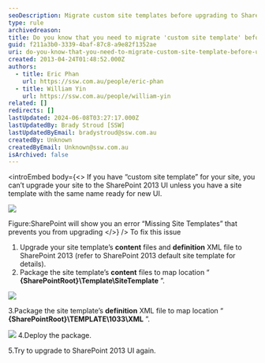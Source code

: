 ```yaml
---
seoDescription: Migrate custom site templates before upgrading to SharePoint 2013 UI to avoid missing site template errors and ensure a seamless upgrade experience.
type: rule
archivedreason:
title: Do you know that you need to migrate 'custom site template' before upgrade to SharePoint 2013 UI?
guid: f211a3b0-3339-4baf-87c8-a9e82f1352ae
uri: do-you-know-that-you-need-to-migrate-custom-site-template-before-upgrade-to-sharepoint-2013-ui
created: 2013-04-24T01:48:52.000Z
authors:
  - title: Eric Phan
    url: https://ssw.com.au/people/eric-phan
  - title: William Yin
    url: https://ssw.com.au/people/william-yin
related: []
redirects: []
lastUpdated: 2024-06-08T03:27:17.000Z
lastUpdatedBy: Brady Stroud [SSW]
lastUpdatedByEmail: bradystroud@ssw.com.au
createdBy: Unknown
createdByEmail: Unknown@ssw.com.au
isArchived: false
---
```


<introEmbed
  body={<>
If you have “custom site template” for your site, you can’t upgrade your site to the SharePoint 2013 UI unless you have a site template with the same name ready for new UI.

![](/uploads/rules/do-you-know-that-you-need-to-migrate-custom-site-template-before-upgrade-to-sharepoint-2013-ui/missingSiteTemplateError.jpg)

Figure:SharePoint will show you an error “Missing Site Templates” that prevents you from upgrading
  </>}
/>
To fix this issue

1. Upgrade your site template’s **content** files and **definition** XML file to SharePoint 2013 (refer to SharePoint 2013 default site template for details).
2. Package the site template’s **content** files to map location “ **\{SharePointRoot}\Template\SiteTemplate** ”.

![](/uploads/rules/do-you-know-that-you-need-to-migrate-custom-site-template-before-upgrade-to-sharepoint-2013-ui/siteTemplateStructure.jpg)

3.Package the site template’s **definition** XML file to map location “ **\{SharePointRoot}\TEMPLATE\1033\XML** ”.

![](/uploads/rules/do-you-know-that-you-need-to-migrate-custom-site-template-before-upgrade-to-sharepoint-2013-ui/siteTemplateDefinitionFile.jpg)
4.Deploy the package.

5.Try to upgrade to SharePoint 2013 UI again.
